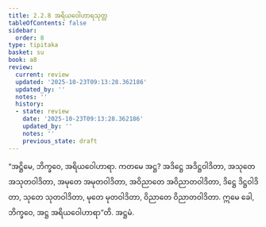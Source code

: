 ```yaml
---
title: 2.2.8 အရိယဝေါဟာရသုတ္တ
tableOfContents: false
sidebar:
  order: 8
type: tipitaka
basket: su
book: a8
review:
  current: review
  updated: '2025-10-23T09:13:28.362186'
  updated_by: ''
  notes: ''
  history:
  - state: review
    date: '2025-10-23T09:13:28.362186'
    updated_by: ''
    notes: ''
    previous_state: draft
---
```



<ReviewStatus review={frontmatter.review} showDetails={true} />

<HypothesisAnnotation frontmatter={frontmatter} />

<DynamicBreadcrumb />

<Division number="68" book="a8" e="ch" v="17" p="127">

<Paragraph number="683" book="a8">
“အဋ္ဌိမေ, ဘိက္ခဝေ, အရိယဝေါဟာရာ. ကတမေ အဋ္ဌ? အဒိဋ္ဌေ အဒိဋ္ဌဝါဒိတာ, အသုတေ အသုတဝါဒိတာ, အမုတေ အမုတဝါဒိတာ, အဝိညာတေ အဝိညာတဝါဒိတာ, ဒိဋ္ဌေ ဒိဋ္ဌဝါဒိတာ, သုတေ သုတဝါဒိတာ, မုတေ မုတဝါဒိတာ, ဝိညာတေ ဝိညာတဝါဒိတာ. ဣမေ ခေါ, ဘိက္ခဝေ, အဋ္ဌ အရိယဝေါဟာရာ”တိ.

</Paragraph>
</Division>

<Paragraph number="684" type="center" book="a8">
အဋ္ဌမံ.
</Paragraph>
